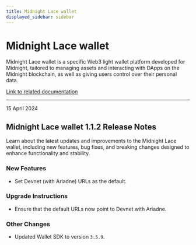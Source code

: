 ```yaml
---
title: Midnight Lace wallet
displayed_sidebar: sidebar
---
```


# Midnight Lace wallet

Midnight Lace wallet is a specific Web3 light wallet platform developed for Midnight, tailored to managing assets and interacting with DApps on the Midnight blockchain, as well as giving users control over their personal data.

[Link to related documentation](https://www.lace.io/)

---

<div 
  style={{
    marginTop: '0',
    fontSize: '1rem',
    fontWeight: 'normal',
    marginBottom: '0.5rem'
  }}
>
  15 April 2024
</div>

## Midnight Lace wallet 1.1.2 Release Notes

Learn about the latest updates and improvements to the Midnight Lace wallet, including new features, bug fixes, and breaking changes designed to enhance functionality and stability.

### New Features

- Set Devnet (with Ariadne) URLs as the default.  

### Upgrade Instructions

- Ensure that the default URLs now point to Devnet with Ariadne.  

### Other Changes

- Updated Wallet SDK to version `3.5.9`.  
